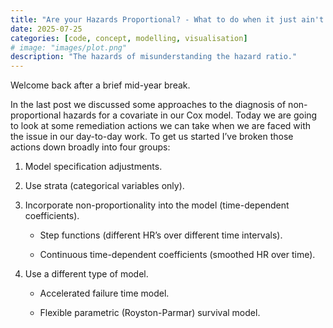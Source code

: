 ```yaml
---
title: "Are your Hazards Proportional? - What to do when it just ain't so (Part 2)"
date: 2025-07-25
categories: [code, concept, modelling, visualisation]
# image: "images/plot.png"
description: "The hazards of misunderstanding the hazard ratio."
---
```


Welcome back after a brief mid-year break.

In the last post we discussed some approaches to the diagnosis of non-proportional hazards for a covariate in our Cox model. Today we are going to look at some remediation actions we can take when we are faced with the issue in our day-to-day work. To get us started I've broken those actions down broadly into four groups:

1.  Model specification adjustments.

2.  Use strata (categorical variables only).

3.  Incorporate non-proportionality into the model (time-dependent coefficients).

    -   Step functions (different HR's over different time intervals).

    -   Continuous time-dependent coefficients (smoothed HR over time).

4.  Use a different type of model.

    -   Accelerated failure time model.

    -   Flexible parametric (Royston-Parmar) survival model.
